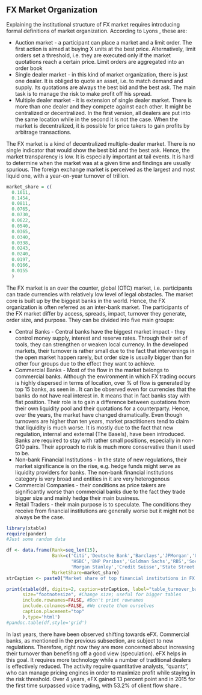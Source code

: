 <!-- !Rnw root = ../../masters_thesis.Rnw -->
<!--' <<r setup_global22, include=FALSE, cache=FALSE,echo=FALSE,eval=TRUE>>= -->
<!--'  -->
<!--' set_parent('../../masters_thesis.Rmd') -->
<!--' #debug(set_parent) -->
<!--' @ -->


## FX Market Organization

Explaining the institutional structure of FX market requires introducing formal definitions of market organization. According  to Lyons \cite{Lyons2002}, these are:

* Auction market - a participant can place a market and a limit order. The first action is aimed at buying X units at the best price. Alternatively, limit orders set a threshold, i.e. they are executed only if the market quotations reach a certain price. Limit orders are aggregated into an order book
* Single dealer market - in this kind of market organization, there is just one dealer. It is obliged to quote an asset, i.e. to match demand and supply. Its quotations are always the best bid and the best ask. The main task is to manage the risk to make profit off his spread.
* Multiple dealer market - it is extension of single dealer market. There is more than one dealer and they compete against each other. It might be centralized or decentralized. In the first version, all dealers are put into the same location while in the second it is not the case. When the market is decentralized, it is possible for price takers to gain profits by arbitrage transactions.

The FX market is a kind of decentralized multiple-dealer market. There is no single indicator that would show the best bid and the best ask. Hence, the market transparency is low. It is especially important at tail events. It is hard to determine when the market was at a given time and findings are usually spurious.
The foreign exchange market is perceived as the largest and most liquid one, with a year-on-year turnover of \texteuro 69 trillion. 


```{r market_share2, include=FALSE,eval=TRUE, echo=FALSE, cache=TRUE}
market_share = c(
  0.1611,
  0.1454,
  0.0811,
  0.0765,
  0.0730,
  0.0622,
  0.0540,
  0.0365,
  0.0340,
  0.0338,
  0.0243,
  0.0240,
  0.0197,
  0.0166,
  0.0155
  )
```
The FX market is an over the counter, global (OTC) market, i.e. participants can trade currencies with relatively low level of legal obstacles. The market core is built up by the biggest banks in the world. Hence, the FX organization is often referred as
an inter-bank market. 
The participants of the FX market differ by access, spreads, impact, turnover they generate, order size, and purpose. They can be divided into five main groups:

* Central Banks - Central banks have the biggest market impact - they control money supply, interest and reserve rates. Through their set of tools, they can strengthen or weaken local currency. In the developed markets, their turnover is rather small due to the fact that intervenings 
in the open market happen rarely, but order size is usually bigger than for other four groups due to the effect they want to achieve.
* Commercial Banks - Most of the flow in the market belongs to commercial banks. Although the environment in which FX trading occurs is highly dispersed in terms of location, over \Sexpr{floor(sum(market_share)*100)}\% of flow is generated by top 15 banks, as seen in \ref{table_turnover_banks}. It can be observed even for currencies that the banks do not have real interest in. It means that in fact banks stay with flat position. 
Their role is to gain a difference between quotations from their own liquidity pool and their quotations for a counterparty. 
Hence, over the years, the market have changed dramatically. Even though turnovers are higher than ten years, market practitioners tend to claim that liquidity is much worse. It is mostly due to the fact that new regulation, internal and external (The Basels), have been introduced. 
Banks are required to stay with rather small positions, especially in non-G10 pairs. Their approach to risk is much more conservative than it used to be.
* Non-bank Financial Institutions - In the state of new regulations, their market significance is on the rise, e.g. hedge funds might serve as liquidity providers for banks. The non-bank financial institutions category is very broad and entities in it are very heterogenous
* Commercial Companies - their conditions as price takers are significantly worse than commercial banks due to the fact they trade bigger size and mainly hedge their main business.
* Retail Traders - their main purpose is to speculate. The conditions they receive from financial institutions are generally worse but it might not be always be the case.


```{r table_turnover, results='asis', echo=FALSE}
library(xtable)
require(pander)
#Just some random data

df <- data.frame(Rank=seq_len(15),
                 Bank=c('Citi','Deutsche Bank','Barclays','JPMorgan','UBS','Bank of America Merrill Lynch',
                        'HSBC','BNP Paribas','Goldman Sachs','RBS','Societe Generale','Standard Chartered',
                        'Morgan Stanley','Credit Suisse','State Street'),
                 MarketShare=market_share)
strCaption <- paste0("Market share of top financial institutions in FX trading in 2014")

print(xtable(df, digits=2, caption=strCaption, label="table_turnover_banks",
      size="footnotesize", #Change size; useful for bigger tables
      include.rownames=FALSE, #Don't print rownames
      include.colnames=FALSE, #We create them ourselves
      caption.placement="top"
      ),type='html')
#pandoc.table(df,style='grid')
```
In last years, there have been observed shifting towards eFX. Commercial banks, as mentioned in the previous subsection,
are subject to new regulations. Therefore, right now they are more concerned about increasing their turnover
than benefiting off a good view (speculation). eFX helps in this goal. It requires more technology while a number of traditional dealers
is effectively reduced. The activity require quantitative analysts, "quants", who can manage pricing engines in order to maximize profit while staying in the risk threshold. 
Over 4 years, eFX gained 13 percent point and in 2015 for the first time surpassed voice trading, with 53.2\% of client flow share  \cite{JeffPatterson2015} \cite{Chung2015}. 


